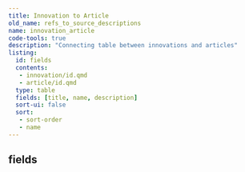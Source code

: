 ```yaml
---
title: Innovation to Article
old_name: refs_to_source_descriptions
name: innovation_article
code-tools: true
description: "Connecting table between innovations and articles"
listing:
  id: fields
  contents:
   - innovation/id.qmd
   - article/id.qmd
  type: table
  fields: [title, name, description]
  sort-ui: false
  sort:
   - sort-order
   - name
---
```


## fields
:::{ #fields }
:::
